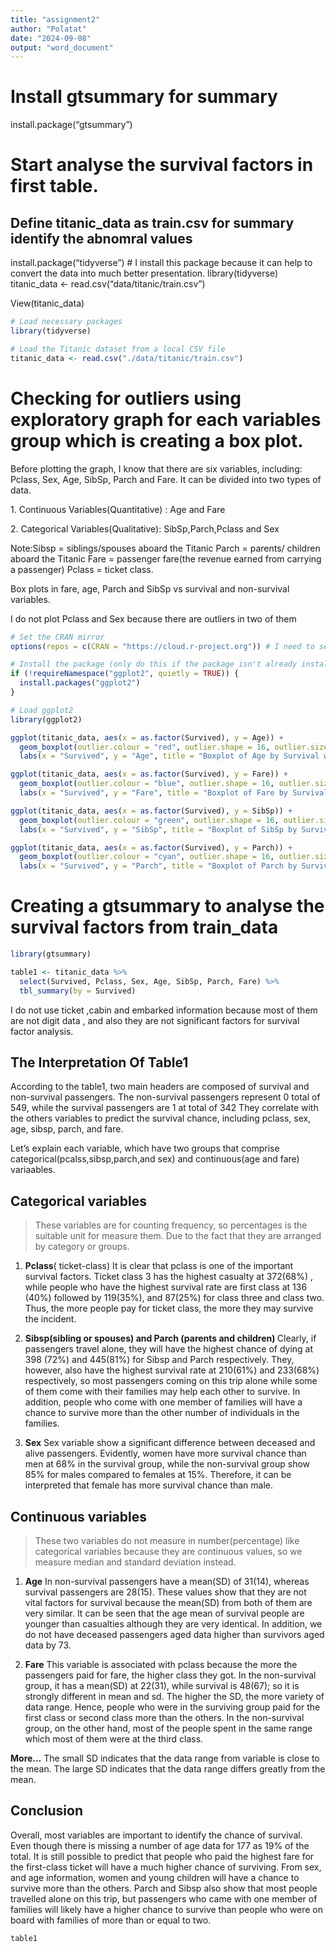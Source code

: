 ```yaml
---
title: "assignment2"
author: "Polatat"
date: "2024-09-08"
output: "word_document"
---
```


# Install gtsummary for summary

install.package("gtsummary")

# Start analyse the survival factors in first table.

## Define titanic_data as train.csv for summary identify the abnomral values
install.package("tidyverse") # I install this package because it can help to convert the data into much better presentation.
library(tidyverse)
titanic_data \<- read.csv("data/titanic/train.csv")

View(titanic_data)

```r
# Load necessary packages
library(tidyverse)

# Load the Titanic dataset from a local CSV file
titanic_data <- read.csv("./data/titanic/train.csv")
```

# Checking for outliers using exploratory graph for each variables group which is creating a box plot.

Before plotting the graph, I know that there are six variables, including: Pclass, Sex, Age, SibSp, Parch and Fare. It can be divided into two types of data. 

1\. Continuous Variables(Quantitative) : Age and Fare

2\. Categorical Variables(Qualitative): SibSp,Parch,Pclass and Sex

Note:Sibsp = siblings/spouses aboard the Titanic Parch = parents/ children aboard the Titanic Fare = passenger fare(the revenue earned from carrying a passenger) Pclass = ticket class.

Box plots in fare, age, Parch and SibSp vs survival and non-survival variables.

I do not plot Pclass and Sex because there are outliers in two of them

```r
# Set the CRAN mirror
options(repos = c(CRAN = "https://cloud.r-project.org")) # I need to set the CRAN mirror because R need to detect the installed package that have already had. Without of it, R will throw an error to let me install it everytime, and I cannot knit the file into word document.

# Install the package (only do this if the package isn't already installed)
if (!requireNamespace("ggplot2", quietly = TRUE)) {
  install.packages("ggplot2")
}

# Load ggplot2
library(ggplot2)
```

```r
ggplot(titanic_data, aes(x = as.factor(Survived), y = Age)) +
  geom_boxplot(outlier.colour = "red", outlier.shape = 16, outlier.size = 3) +
  labs(x = "Survived", y = "Age", title = "Boxplot of Age by Survival with Outliers")
```

```r
ggplot(titanic_data, aes(x = as.factor(Survived), y = Fare)) +
  geom_boxplot(outlier.colour = "blue", outlier.shape = 16, outlier.size = 3) +
  labs(x = "Survived", y = "Fare", title = "Boxplot of Fare by Survival with Outliers")
```

```r
ggplot(titanic_data, aes(x = as.factor(Survived), y = SibSp)) +
  geom_boxplot(outlier.colour = "green", outlier.shape = 16, outlier.size = 3) +
  labs(x = "Survived", y = "SibSp", title = "Boxplot of SibSp by Survival with Outliers")

```

```r
ggplot(titanic_data, aes(x = as.factor(Survived), y = Parch)) +
  geom_boxplot(outlier.colour = "cyan", outlier.shape = 16, outlier.size = 3) +
  labs(x = "Survived", y = "Parch", title = "Boxplot of Parch by Survival with Outliers")
```

# Creating a gtsummary to analyse the survival factors from train_data

```r
library(gtsummary)

table1 <- titanic_data %>%
  select(Survived, Pclass, Sex, Age, SibSp, Parch, Fare) %>%
  tbl_summary(by = Survived)


```

I do not use ticket ,cabin and embarked information because most of them are not digit data , and also they are not significant factors for survival factor analysis.

## The Interpretation Of Table1

According to the table1, two main headers are composed of survival and non-survival passengers. The non-survival passengers represent 0 total of 549, while the survival passengers are 1 at total of 342 They correlate with the others variables to predict the survival chance, including pclass, sex, age, sibsp, parch, and fare.

Let's explain each variable, which have two groups that comprise categorical(pcalss,sibsp,parch,and sex) and continuous(age and fare) variaables.

## Categorical variables

> These variables are for counting frequency, so percentages is the suitable unit for measure them. Due to the fact that they are arranged by category or groups.

1.  **Pclass**( ticket-class) It is clear that pclass is one of the important survival factors. Ticket class 3 has the highest casualty at 372(68%) , while people who have the highest survival rate are first class at 136 (40%) followed by 119(35%), and 87(25%) for class three and class two. Thus, the more people pay for ticket class, the more they may survive the incident.

2.  **Sibsp(sibling or spouses) and Parch (parents and children) **Clearly, if passengers travel alone, they will have the highest chance of dying at 398 (72%) and 445(81%) for Sibsp and Parch respectively. They, however, also have the highest survival rate at 210(61%) and 233(68%) respectively, so most passengers coming on this trip alone while some of them come with their families may help each other to survive. In addition, people who come with one member of families will have a chance to survive more than the other number of individuals in the families.

3.  **Sex** Sex variable show a significant difference between deceased and alive passengers. Evidently, women have more survival chance than men at 68% in the survival group, while the non-survival group show 85% for males compared to females at 15%. Therefore, it can be interpreted that female has more survival chance than male.

## Continuous variables

> These two variables do not measure in number(percentage) like categorical variables because they are continuous values, so we measure median and standard deviation instead.

1.  **Age** In non-survival passengers have a mean(SD) of 31(14), whereas survival passengers are 28(15). These values show that they are not vital factors for survival because the mean(SD) from both of them are very similar. It can be seen that the age mean of survival people are younger than casualties although they are very identical. In addition, we do not have deceased passengers aged data higher than survivors aged data by 73.

2.  **Fare** This variable is associated with pclass because the more the passengers paid for fare, the higher class they got. In the non-survival group, it has a mean(SD) at 22(31), while survival is 48(67); so it is strongly different in mean and sd. The higher the SD, the more variety of data range. Hence, people who were in the surviving group paid for the first class or second class more than the others. In the non-survival group, on the other hand, most of the people spent in the same range which most of them were at the third class.

**More...** The small SD indicates that the data range from variable is close to the mean. The large SD indicates that the data range differs greatly from the mean.

## Conclusion

Overall, most variables are important to identify the chance of survival. Even though there is missing a number of age data for 177 as 19% of the total. It is still possible to predict that people who paid the highest fare for the first-class ticket will have a much higher chance of surviving. From sex, and age information, women and young children will have a chance to survive more than the others. Parch and Sibsp also show that most people travelled alone on this trip, but passengers who came with one member of families will likely have a higher chance to survive than people who were on board with families of more than or equal to two.

```r
table1
```
